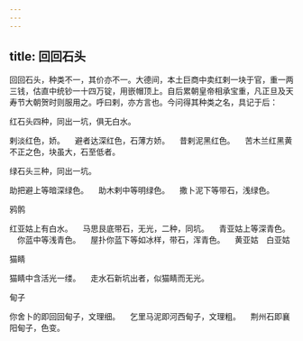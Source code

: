 ```yaml
---
---
---
```

title: 回回石头
---




回回石头，种类不一，其价亦不一。大德间，本土巨商中卖红剌一块于官，重一两三钱，估直中统钞一十四万锭，用嵌帽顶上。自后累朝皇帝相承宝重，凡正旦及天寿节大朝贺时则服用之。呼曰剌，亦方言也。今问得其种类之名，具记于后：

红石头四种，同出一坑，俱无白水。

剌淡红色，娇。 　避者达深红色，石薄方娇。 　昔剌泥黑红色。 　苦木兰红黑黄不正之色，块虽大，石至低者。

绿石头三种，同出一坑。

助把避上等暗深绿色。 　助木剌中等明绿色。 　撒卜泥下等带石，浅绿色。

鸦鹘

红亚姑上有白水。 　马思艮底带石，无光，二种，同坑。 　青亚姑上等深青色。 　你蓝中等浅青色。 　屋扑你蓝下等如冰样，带石，浑青色。 　黄亚姑　白亚姑

猫睛

猫睛中含活光一缕。 　走水石新坑出者，似猫睛而无光。

甸子

你舍卜的即回回甸子，文理细。 　乞里马泥即河西甸子，文理粗。 　荆州石即襄阳甸子，色变。